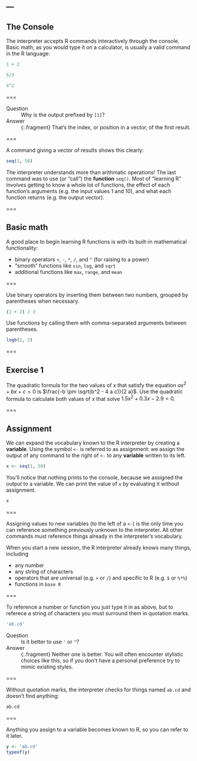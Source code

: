 ---
---

## The Console

The interpreter accepts R commands interactively through the console. Basic math, as you would type it on a calculator, is usually a valid command in the R language:

```r
1 + 2
```

```r
5/3
```

```r
4^2
```

===

Question
: Why is the output prefixed by `[1]`?

Answer
: {:.fragment} That's the index, or position in a vector, of the first result.

===

A command giving a vector of results shows this clearly:

```r
seq(1, 50)
```

The interpreter understands more than arithmatic operations!
The last command was to use (or "call") the **function** `seq()`.
Most of "learning R" involves getting to know a whole lot of functions, the effect of each function's  arguments (e.g. the input values 1 and 10), and what each function returns (e.g. the output vector).

===

## Basic math 

A good place to begin learning R functions is with its built-in mathematical functionality:

- binary operators `+`, `-`, `*`, `/`, and `^` (for raising to a power)
- "smooth" functions like `sin`, `log`, and `sqrt`
- additional functions like `max`, `range`, and `mean`

===

Use binary operators by inserting them between two numbers, grouped by parentheses when necessary.

```r
(1 + 2) / 3
```

Use functions by calling them with comma-separated arguments between parentheses.

```r
logb(2, 2)
```

===

## Exercise 1

The quadratic formula for the two values of $x$ that satisfy the equation $a x^2 + b x + c = 0$ is $\frac{-b \pm \sqrt(b^2 - 4 a c)}{2 a}$.
Use the quadratic formula to calculate both values of $x$ that solve $1.5 x^2 + 0.3 x - 2.9 = 0$.

===

## Assignment

We can expand the vocabulary known to the R interpreter by creating a **variable**.
Using the symbol `<-` is referred to as assignment: we assign the output of any command to the right of `<-` to any **variable** written to its left.

```r
x <- seq(1, 50)
```

You'll notice that nothing prints to the console, because we assigned the output to a variable.
We can print the value of `x` by evaluating it without assignment.

```r
x
```

===

Assigning values to new variables (to the left of a `<-`) is the only time you can reference something previously unknown to the interpreter.
All other commands must reference things already in the interpreter's vocabulary.

When you start a new session, the R interpreter already knows many things, including

- any number
- any string of characters
- operators that are universal (e.g. `+` or `/`) and specific to R (e.g. `$` or `%*%`)
- functions in `base R`

===

To reference a number or function you just type it in as above, but to referece a string of characters you must surround them in quotation marks.

```r
'ab.cd'
```

Question
: Is it better to use `'` or `"`?

Answer
: {:.fragment} Neither one is better. You will often encounter stylistic choices like this, so if you don't have a personal preference try to mimic existing styles.

===

Without quotation marks, the interpreter checks for things named `ab.cd` and doesn't find anything:

```r
ab.cd
```

===

Anything you assign to a variable becomes known to R, so you can refer to it later.

```r
y <- 'ab.cd'
typeof(y)
```
